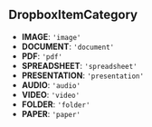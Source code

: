 
## DropboxItemCategory

- **IMAGE**: `'image'`
- **DOCUMENT**: `'document'`
- **PDF**: `'pdf'`
- **SPREADSHEET**: `'spreadsheet'`
- **PRESENTATION**: `'presentation'`
- **AUDIO**: `'audio'`
- **VIDEO**: `'video'`
- **FOLDER**: `'folder'`
- **PAPER**: `'paper'`
